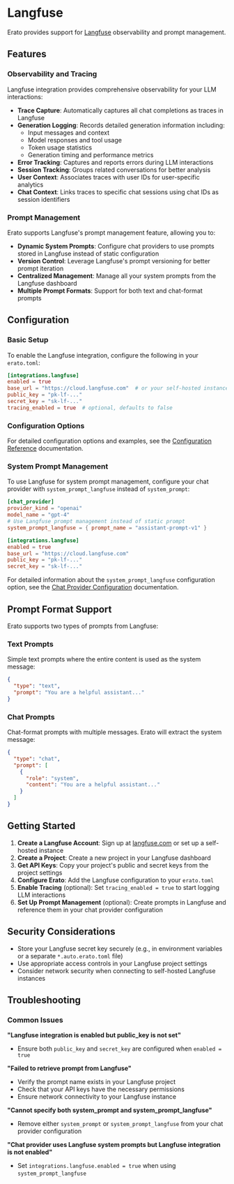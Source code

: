 # Langfuse

Erato provides support for [Langfuse](https://langfuse.com/) observability and prompt management.

## Features

### Observability and Tracing

Langfuse integration provides comprehensive observability for your LLM interactions:

- **Trace Capture**: Automatically captures all chat completions as traces in Langfuse
- **Generation Logging**: Records detailed generation information including:
  - Input messages and context
  - Model responses and tool usage
  - Token usage statistics
  - Generation timing and performance metrics
- **Error Tracking**: Captures and reports errors during LLM interactions
- **Session Tracking**: Groups related conversations for better analysis
- **User Context**: Associates traces with user IDs for user-specific analytics
- **Chat Context**: Links traces to specific chat sessions using chat IDs as session identifiers

### Prompt Management

Erato supports Langfuse's prompt management feature, allowing you to:

- **Dynamic System Prompts**: Configure chat providers to use prompts stored in Langfuse instead of static configuration
- **Version Control**: Leverage Langfuse's prompt versioning for better prompt iteration
- **Centralized Management**: Manage all your system prompts from the Langfuse dashboard
- **Multiple Prompt Formats**: Support for both text and chat-format prompts

## Configuration

### Basic Setup

To enable the Langfuse integration, configure the following in your `erato.toml`:

```toml filename="erato.toml"
[integrations.langfuse]
enabled = true
base_url = "https://cloud.langfuse.com"  # or your self-hosted instance
public_key = "pk-lf-..."
secret_key = "sk-lf-..."
tracing_enabled = true  # optional, defaults to false
```

### Configuration Options

For detailed configuration options and examples, see the [Configuration Reference](../configuration#integrationslangfuse) documentation.

### System Prompt Management

To use Langfuse for system prompt management, configure your chat provider with `system_prompt_langfuse` instead of `system_prompt`:

```toml filename="erato.toml"
[chat_provider]
provider_kind = "openai"
model_name = "gpt-4"
# Use Langfuse prompt management instead of static prompt
system_prompt_langfuse = { prompt_name = "assistant-prompt-v1" }

[integrations.langfuse]
enabled = true
base_url = "https://cloud.langfuse.com"
public_key = "pk-lf-..."
secret_key = "sk-lf-..."
```

For detailed information about the `system_prompt_langfuse` configuration option, see the [Chat Provider Configuration](../configuration#chat_providersystem_prompt_langfuse) documentation.

## Prompt Format Support

Erato supports two types of prompts from Langfuse:

### Text Prompts

Simple text prompts where the entire content is used as the system message:

```json
{
  "type": "text",
  "prompt": "You are a helpful assistant..."
}
```

### Chat Prompts

Chat-format prompts with multiple messages. Erato will extract the system message:

```json
{
  "type": "chat",
  "prompt": [
    {
      "role": "system",
      "content": "You are a helpful assistant..."
    }
  ]
}
```

## Getting Started

1. **Create a Langfuse Account**: Sign up at [langfuse.com](https://langfuse.com/) or set up a self-hosted instance
2. **Create a Project**: Create a new project in your Langfuse dashboard
3. **Get API Keys**: Copy your project's public and secret keys from the project settings
4. **Configure Erato**: Add the Langfuse configuration to your `erato.toml`
5. **Enable Tracing** (optional): Set `tracing_enabled = true` to start logging LLM interactions
6. **Set Up Prompt Management** (optional): Create prompts in Langfuse and reference them in your chat provider configuration

## Security Considerations

- Store your Langfuse secret key securely (e.g., in environment variables or a separate `*.auto.erato.toml` file)
- Use appropriate access controls in your Langfuse project settings
- Consider network security when connecting to self-hosted Langfuse instances

## Troubleshooting

### Common Issues

**"Langfuse integration is enabled but public_key is not set"**

- Ensure both `public_key` and `secret_key` are configured when `enabled = true`

**"Failed to retrieve prompt from Langfuse"**

- Verify the prompt name exists in your Langfuse project
- Check that your API keys have the necessary permissions
- Ensure network connectivity to your Langfuse instance

**"Cannot specify both system_prompt and system_prompt_langfuse"**

- Remove either `system_prompt` or `system_prompt_langfuse` from your chat provider configuration

**"Chat provider uses Langfuse system prompts but Langfuse integration is not enabled"**

- Set `integrations.langfuse.enabled = true` when using `system_prompt_langfuse`
